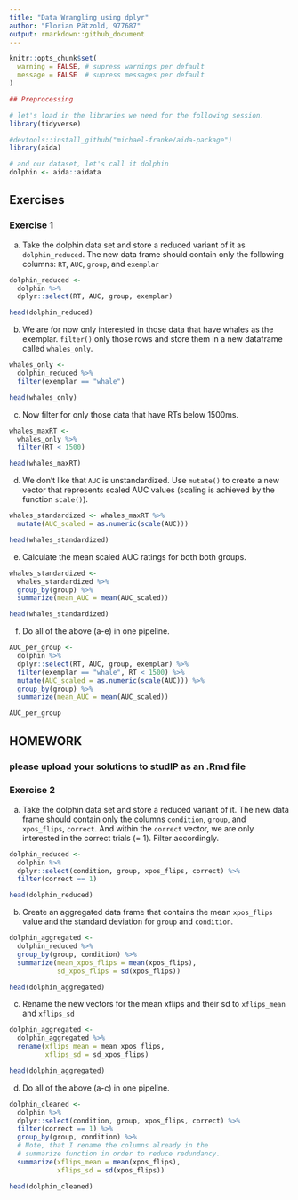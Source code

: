 ---
title: "Data Wrangling using dplyr"
author: "Florian Pätzold, 977687"
output: rmarkdown::github_document
---

```{r echo=F}
knitr::opts_chunk$set(
  warning = FALSE, # supress warnings per default 
  message = FALSE  # supress messages per default 
)
```

```{r preprocessing, echo=F}

## Preprocessing

# let's load in the libraries we need for the following session. 
library(tidyverse)

#devtools::install_github("michael-franke/aida-package")
library(aida)

# and our dataset, let's call it dolphin
dolphin <- aida::aidata

```

## Exercises
### Exercise 1

(a) Take the dolphin data set and store a reduced variant of it as `dolphin_reduced`. The new data frame should contain only the following columns: `RT`, `AUC`, `group`, and `exemplar`

```{r x1a}
dolphin_reduced <- 
  dolphin %>% 
  dplyr::select(RT, AUC, group, exemplar)

head(dolphin_reduced)
```

(b) We are for now only interested in those data that have whales as the exemplar. `filter()` only those rows and store them in a new dataframe called `whales_only`.

```{r x1b}
whales_only <- 
  dolphin_reduced %>% 
  filter(exemplar == "whale")

head(whales_only)
```

(c) Now filter for only those data that have RTs below 1500ms.

```{r x1c}
whales_maxRT <- 
  whales_only %>% 
  filter(RT < 1500)

head(whales_maxRT)
```

(d) We don't like that `AUC` is unstandardized. Use `mutate()` to create a new vector that represents scaled AUC values (scaling is achieved by the function `scale()`).

```{r x1d}
whales_standardized <- whales_maxRT %>% 
  mutate(AUC_scaled = as.numeric(scale(AUC)))

head(whales_standardized)
```

(e) Calculate the mean scaled AUC ratings for both both groups.

```{r x1e}
whales_standardized <- 
  whales_standardized %>% 
  group_by(group) %>% 
  summarize(mean_AUC = mean(AUC_scaled))

head(whales_standardized)
```

(f) Do all of the above (a-e) in one pipeline.

```{r x1f}
AUC_per_group <-
  dolphin %>%
  dplyr::select(RT, AUC, group, exemplar) %>%
  filter(exemplar == "whale", RT < 1500) %>% 
  mutate(AUC_scaled = as.numeric(scale(AUC))) %>% 
  group_by(group) %>% 
  summarize(mean_AUC = mean(AUC_scaled))

AUC_per_group
```


## HOMEWORK
### please upload your solutions to studIP as an .Rmd file

### Exercise 2 

(a) Take the dolphin data set and store a reduced variant of it. The new data frame should contain only the columns `condition`, `group`, and `xpos_flips`, `correct`. And within the `correct` vector, we are only interested in the correct trials (= 1). Filter accordingly.

```{r x2a}
dolphin_reduced <- 
  dolphin %>%
  dplyr::select(condition, group, xpos_flips, correct) %>% 
  filter(correct == 1)

head(dolphin_reduced)
```

(b) Create an aggregated data frame that contains the mean `xpos_flips` value and the standard deviation for `group` and `condition`.

```{r x2b}
dolphin_aggregated <-
  dolphin_reduced %>% 
  group_by(group, condition) %>% 
  summarize(mean_xpos_flips = mean(xpos_flips),
            sd_xpos_flips = sd(xpos_flips))

head(dolphin_aggregated)
```

(c) Rename the new vectors for the mean xflips and their sd to `xflips_mean` and `xflips_sd`

```{r x2c}
dolphin_aggregated <- 
  dolphin_aggregated %>% 
  rename(xflips_mean = mean_xpos_flips,
         xflips_sd = sd_xpos_flips)

head(dolphin_aggregated)
```

(d) Do all of the above (a-c) in one pipeline.

```{r 2xd}
dolphin_cleaned <-
  dolphin %>% 
  dplyr::select(condition, group, xpos_flips, correct) %>% 
  filter(correct == 1) %>% 
  group_by(group, condition) %>%
  # Note, that I rename the columns already in the 
  # summarize function in order to reduce redundancy.
  summarize(xflips_mean = mean(xpos_flips),
            xflips_sd = sd(xpos_flips))

head(dolphin_cleaned)
```




